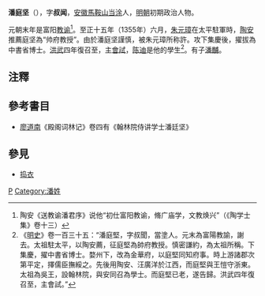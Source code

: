 '''潘庭坚'''（{{bd|?||?||}}），字'''叔闻'''，[[安徽|安徽]][[馬鞍山市|馬鞍山]][[当涂|当涂]]人，[[明朝|明朝]]初期政治人物。

元朝末年是富阳[[教谕|教谕]]<ref>陶安《送教谕潘君序》说他“初仕富阳教谕，脩广庙学，文教焕兴”（《陶学士集》卷十三）</ref>。至正十五年（1355年）六月，[[朱元璋|朱元璋]]在太平駐軍時，[[陶安|陶安]]推薦庭坚為“帅府教授”。由於潘庭坚謹慎，被朱元璋所称許。攻下集慶後，擢拔為中書省博士。[[洪武|洪武]]四年復召至，主[[會試|會試]]，[[陈迪|陈迪]]是他的學生<ref>《[[明史|明史]]》卷一百三十五：“潘庭堅，字叔聞，當塗人。元末為富陽教諭，謝去。太祖駐太平，以陶安薦，征庭堅為帥府教授。慎密謙約，為太祖所稱。下集慶，擢中書省博士。婺州下，改為金華府，以庭堅同知府事。時上游諸郡次第平定，擇儒臣撫綏之。先後用陶安、汪廣洋於江西，而庭堅與王愷守浙東。太祖為吳王，設翰林院，與安同召為學士。而庭堅已老，遂告歸。洪武四年復召至，主會試。”</ref>。有子[[潘黼|潘黼]]。

==注釋==
{{reflist|2}}

==參考書目==
{{wikisource|明史/卷135}}
*[[廖道南|廖道南]]《殿阁词林记》卷四有《翰林院侍讲学士潘廷坚》

==參見==
* [[捣衣|捣衣]]

[[Category:明朝作家|P]]
[[Category:潘姓|Category:潘姓]]